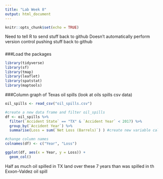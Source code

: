 ```yaml
---
title: "Lab Week 8"
output: html_document
---
```


```r
knitr::opts_chunk$set(echo = TRUE)
```


Need to tell R to send stuff back to github
Doesn't automatically perform version control pushing stuff back to github

#####



###Load the packages

```r
library(tidyverse)
library(sf)
library(tmap)
library(leaflet)
library(spatstat)
library(maptools)
```


###Column graph of Texas oil spills (look at oils spills csv data)

```r
oil_spills <- read_csv("oil_spills.csv")

#create a new data frame and filter oil_spills
df <- oil_spills %>% 
  filter(`Accident State` == "TX" & `Accident Year` < 2017) %>% 
  group_by(`Accident Year`) %>% 
  summarise(Loss = sum(`Net Loss (Barrels)`) ) #create new variable called Loss

#change column names
colnames(df) <- c("Year", "Loss")

ggplot(df, aes(x = Year, y = Loss)) +
  geom_col()
```



Half as much oil spilled in TX land over these 7 years than was spilled in th Exxon-Valdez oil spill










